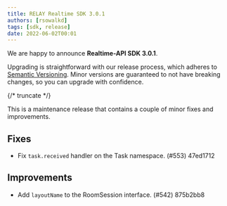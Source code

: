 ```yaml
---
title: RELAY Realtime SDK 3.0.1
authors: [rsowalkd]
tags: [sdk, release]
date: 2022-06-02T00:01
---
```


We are happy to announce **Realtime-API SDK 3.0.1**.

Upgrading is straightforward with our release process, which adheres to [Semantic Versioning](https://semver.org/).
Minor versions are guaranteed to not have breaking changes, so you can upgrade with confidence.

<ReleaseCard library="@signalwire/realtime-api" version="3.0.1" releaseType="patch"/>

{/* truncate */}

This is a maintenance release that contains a couple of minor fixes and improvements.

## Fixes
- Fix `task.received` handler on the Task namespace. (#553) 47ed1712

## Improvements
- Add `layoutName` to the RoomSession interface. (#542) 875b2bb8